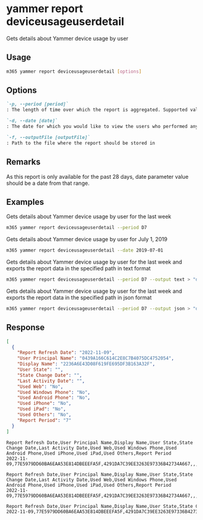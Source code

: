 
# yammer report deviceusageuserdetail

Gets details about Yammer device usage by user

## Usage

```sh
m365 yammer report deviceusageuserdetail [options]
```

## Options

```md definition-list
`-p, --period [period]`
: The length of time over which the report is aggregated. Supported values `D7`, `D30`, `D90`, `D180`.

`-d, --date [date]`
: The date for which you would like to view the users who performed any activity. Supported date format is `YYYY-MM-DD`.

`-f, --outputFile [outputFile]`
: Path to the file where the report should be stored in
```

<Global />

## Remarks

As this report is only available for the past 28 days, date parameter value should be a date from that range.

## Examples

Gets details about Yammer device usage by user for the last week

```sh
m365 yammer report deviceusageuserdetail --period D7
```

Gets details about Yammer device usage by user for July 1, 2019

```sh
m365 yammer report deviceusageuserdetail --date 2019-07-01
```

Gets details about Yammer device usage by user for the last week and exports the report data in the specified path in text format

```sh
m365 yammer report deviceusageuserdetail --period D7 --output text > "deviceusageuserdetail.txt"
```

Gets details about Yammer device usage by user for the last week and exports the report data in the specified path in json format

```sh
m365 yammer report deviceusageuserdetail --period D7 --output json > "deviceusageuserdetail.json"
```

## Response

<Tabs>
  <TabItem value="JSON">

  ```json
  [
    {
      "Report Refresh Date": "2022-11-09",
      "User Principal Name": "0439A166C614C2E8C7B4075DC4752054",
      "Display Name": "2236A6E43D08F619FE695DF3B163A32F",
      "User State": "",
      "State Change Date": "",
      "Last Activity Date": "",
      "Used Web": "No",
      "Used Windows Phone": "No",
      "Used Android Phone": "No",
      "Used iPhone": "No",
      "Used iPad": "No",
      "Used Others": "No",
      "Report Period": "7"
    }
  ]
  ```

  </TabItem>
  <TabItem value="Text">

  ```text
  Report Refresh Date,User Principal Name,Display Name,User State,State Change Date,Last Activity Date,Used Web,Used Windows Phone,Used Android Phone,Used iPhone,Used iPad,Used Others,Report Period
  2022-11-09,77E5979DD60BA6EAA53E814DBEEEFA5F,4291DA7C39EE3263E97336B42734A667,,,,No,No,No,No,No,No,7
  ```

  </TabItem>
  <TabItem value="CSV">

  ```csv
  Report Refresh Date,User Principal Name,Display Name,User State,State Change Date,Last Activity Date,Used Web,Used Windows Phone,Used Android Phone,Used iPhone,Used iPad,Used Others,Report Period
  2022-11-09,77E5979DD60BA6EAA53E814DBEEEFA5F,4291DA7C39EE3263E97336B42734A667,,,,No,No,No,No,No,No,7
  ```

  </TabItem>
  <TabItem value="Markdown">

  ```md
  Report Refresh Date,User Principal Name,Display Name,User State,State Change Date,Last Activity Date,Used Web,Used Windows Phone,Used Android Phone,Used iPhone,Used iPad,Used Others,Report Period
  2022-11-09,77E5979DD60BA6EAA53E814DBEEEFA5F,4291DA7C39EE3263E97336B42734A667,,,,No,No,No,No,No,No,7
  ```

  </TabItem>
</Tabs>

